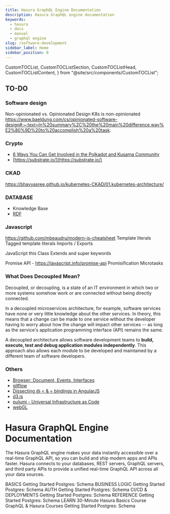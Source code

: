 ```yaml
---
title: Hasura GraphQL Engine Documentation
description: Hasura GraphQL engine documentation
keywords:
  - hasura
  - docs
  - manual
  - graphql engine
slug: /software-development
sidebar_label: Home
sidebar_position: 0
---
```



  CustomTOCList,
  CustomTOCListSection,
  CustomTOCListHead,
  CustomTOCListContent,
} from "@site/src/components/CustomTOCList";

## TO-DO

### Software design
Non-opinionated vs. Opinionated Design
K8s is non-opinionated
https://www.baeldung.com/cs/opinionated-software-design#:~:text=In%20summary%2C%20the%20main%20difference,way%E2%80%9D%20to%20accomplish%20a%20task.

### Crypto

- [6 Ways You Can Get Involved in the Polkadot and Kusama Community](https://polkadot.network/blog/6-ways-you-can-get-involved-in-the-polkadot-community/)
- [https://substrate.io/](https://substrate.io/)


### CKAD
https://bhavyasree.github.io/kubernetes-CKAD/01.kubernetes-architecture/


### DATABASE
- Knowledge Base
- [RDF](https://www.ontotext.com/knowledgehub/fundamentals/what-is-rdf/)

### Javascript 
https://github.com/mbeaudru/modern-js-cheatsheet
Template literals
Tagged template literals
Imports / Exports

JavaScript this
Class
Extends and super keywords


Promise API - https://javascript.info/promise-api
Promisification
Microtasks

### What Does Decoupled Mean?

Decoupled, or decoupling, is a state of an IT environment in which two or more systems somehow work or are connected without being directly connected.

In a decoupled microservices architecture, for example, software services have none or very little knowledge about the other services. In theory, this means that a change can be made to one service without the developer having to worry about how the change will impact other services -- as long as the service's application programming interface (API) remains the same.

A decoupled architecture allows software development teams to **build, execute, test and debug application modules independently**. This approach also allows each module to be developed and maintained by a different team of software developers.


### Others
- [Browser: Document, Events, Interfaces](https://javascript.info/ui)
- [gitflow](https://www.atlassian.com/git/tutorials/comparing-workflows/gitflow-workflow)
- [Dissecting @ < & = bindings in AngularJS](https://blog.krawaller.se/posts/dissecting-bindings-in-angularjs/)
- [d3.js](https://www.d3-graph-gallery.com/intro_d3js.html)
- [pulumi - Universal Infrastructure as Code](https://www.pulumi.com/)
- [webGL](https://developer.mozilla.org/en-US/docs/Web/API/WebGL_API/Tutorial/Getting_started_with_WebGL)





# Hasura GraphQL Engine Documentation

The Hasura GraphQL engine makes your data instantly accessible over a
real-time GraphQL API, so you can build and ship modern apps and APIs
faster. Hasura connects to your databases, REST servers, GraphQL
servers, and third party APIs to provide a unified real-time GraphQL API
across all your data sources.


<CustomTOCList>
  <CustomTOCListSection>
    <CustomTOCListHead>BASICS</CustomTOCListHead>
    <CustomTOCListContent>
      <Link to="/about">Getting Started</Link>
      <Link to="/about">Postgres: Schema</Link>
    </CustomTOCListContent>
  </CustomTOCListSection>
  <CustomTOCListSection>
    <CustomTOCListHead>BUSINESS LOGIC</CustomTOCListHead>
    <CustomTOCListContent>
      <Link to="/about">Getting Started</Link>
      <Link to="/about">Postgres: Schema</Link>
    </CustomTOCListContent>
  </CustomTOCListSection>
  <CustomTOCListSection>
    <CustomTOCListHead>AUTH</CustomTOCListHead>
    <CustomTOCListContent>
      <Link to="/about">Getting Started</Link>
      <Link to="/about">Postgres: Schema</Link>
    </CustomTOCListContent>
  </CustomTOCListSection>
  <CustomTOCListSection>
    <CustomTOCListHead>CI/CD & DEPLOYMENTS</CustomTOCListHead>
    <CustomTOCListContent>
      <Link to="/about">Getting Started</Link>
      <Link to="/about">Postgres: Schema</Link>
    </CustomTOCListContent>
  </CustomTOCListSection>
  <CustomTOCListSection>
    <CustomTOCListHead>REFERENCE</CustomTOCListHead>
    <CustomTOCListContent>
      <Link to="/about">Getting Started</Link>
      <Link to="/about">Postgres: Schema</Link>
    </CustomTOCListContent>
  </CustomTOCListSection>
  <CustomTOCListSection>
    <CustomTOCListHead>LEARN</CustomTOCListHead>
    <CustomTOCListContent>
      <Link to="https://hasura.io/learn/graphql/hasura/introduction/" target="_blank">30-Minute Hasura Basics Course</Link>
      <Link to="https://hasura.io/learn/" target="_blank">GraphQL & Hasura Courses</Link>
      <Link to="/about">Getting Started</Link>
      <Link to="/about">Postgres: Schema</Link>
    </CustomTOCListContent>
  </CustomTOCListSection>
</CustomTOCList>


